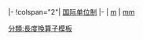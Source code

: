 |-
!colspan="2"| [[国际单位制]]
|-
|{{Template:Unit of length/enginote|m={{{m<noinclude>|1</noinclude>}}}|a={{{a<noinclude>|0</noinclude>}}}}}&nbsp;[[米 (单位)|m]]
|{{Template:Unit of length/enginote|m={{{m<noinclude>|1</noinclude>}}}|a={{{a<noinclude>|0</noinclude>}}}|f=0.001}}&nbsp;[[毫米|mm]]

<noinclude>
[[分類:長度換算子模板]]
</noinclude>